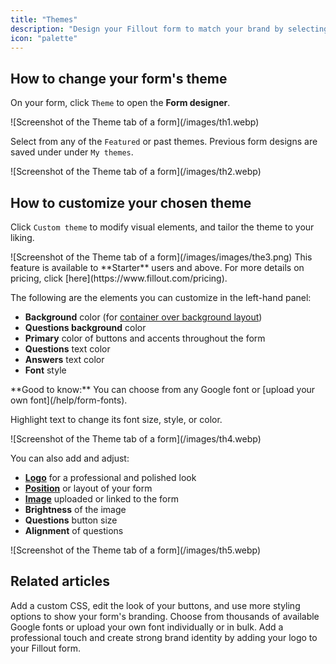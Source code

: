 ```yaml
---
title: "Themes"
description: "Design your Fillout form to match your brand by selecting from hundreds of customizable pre-built themes or creating your own. Edit colors, fonts, sizes, and more."
icon: "palette"
---
```


## How to change your form's theme

On your form, click `Theme` to open the **Form designer**.

<Frame>
  ![Screenshot of the Theme tab of a form](/images/th1.webp)
</Frame>

Select from any of the `Featured` or past themes. Previous form designs are saved under under `My themes`.

<Frame>
  ![Screenshot of the Theme tab of a form](/images/th2.webp)
</Frame>

## How to customize your chosen theme

Click `Custom theme` to modify visual elements, and tailor the theme to your liking.

<Frame>
  ![Screenshot of the Theme tab of a form](/images/images/the3.png)
</Frame>

<Note>
  This feature is available to **Starter** users and above. For more details on pricing, click [here](https://www.fillout.com/pricing).
</Note>

The following are the elements you can customize in the left-hand panel:

- **Background** color (for [container over background layout](/help/layout))
- **Questions background** color
- **Primary** color of buttons and accents throughout the form
- **Questions** text color
- **Answers** text color
- **Font** style

<Check>
  **Good to know:** You can choose from any Google font or [upload your own font](/help/form-fonts).
</Check>

Highlight text to change its font size, style, or color.

<Frame>
  ![Screenshot of the Theme tab of a form](/images/th4.webp)
</Frame>

You can also add and adjust:

- [**Logo**](/help/logo) for a professional and polished look
- [**Position**](/help/layout) or layout of your form
- [**Image**](/help/image-gif) uploaded or linked to the form
- **Brightness** of the image
- **Questions** button size
- **Alignment** of questions

<Frame>
  ![Screenshot of the Theme tab of a form](/images/th5.webp)
</Frame>

## Related articles

<CardGroup cols={3}>
  <Card title="Advanced designer" icon="paintbrush-pencil" iconType="regular" color="#FFC738" href="/help/advanced-designer">
    Add a custom CSS, edit the look of your buttons, and use more styling options to show your form's branding.
  </Card>
  <Card title="Change fonts" icon="font-case" iconType="regular" color="#FFC738" href="/help/form-fonts">
    Choose from thousands of available Google fonts or  upload your own font individually or in bulk.
  </Card>
  <Card title="Add a logo" icon="airbnb" iconType="regular" color="#FFC738" href="/help/logo">
    Add a professional touch and create strong brand identity by adding your logo to your Fillout form.
  </Card>
</CardGroup>